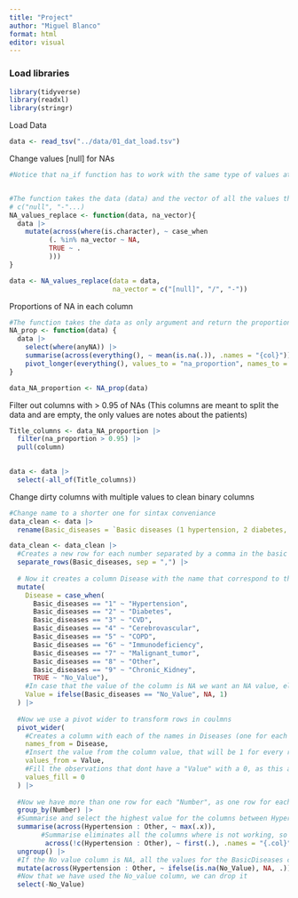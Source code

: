 ```yaml
---
title: "Project"
author: "Miguel Blanco"
format: html
editor: visual
---
```


### Load libraries

```r
library(tidyverse)
library(readxl)
library(stringr)

```

Load Data

```r
data <- read_tsv("../data/01_dat_load.tsv")


```

Change values \[null\] for NAs

```r

#Notice that na_if function has to work with the same type of values at the time. For example in this df we have both character and numeric values, so we have to do it in 2 times


#The function takes the data (data) and the vector of all the values that we want to be considered as NAs (na_vector). This na_vector should be specified as 
# c("null", "-"...)
NA_values_replace <- function(data, na_vector){
  data |> 
    mutate(across(where(is.character), ~ case_when 
          (. %in% na_vector ~ NA,
          TRUE ~ .
          )))
}

data <- NA_values_replace(data = data, 
                          na_vector = c("[null]", "/", "-"))

```

Proportions of NA in each column

```r

#The function takes the data as only argument and return the proportion of NA values of each column in the data 
NA_prop <- function(data) {
  data |> 
    select(where(anyNA)) |> 
    summarise(across(everything(), ~ mean(is.na(.)), .names = "{col}")) |> 
    pivot_longer(everything(), values_to = "na_proportion", names_to = "column")
}

data_NA_proportion <- NA_prop(data)
```

Filter out columns with \> 0.95 of NAs (This columns are meant to split the data and are empty, the only values are notes about the patients)

```r
Title_columns <- data_NA_proportion |> 
  filter(na_proportion > 0.95) |>
  pull(column)
    
```

```r
data <- data |> 
  select(-all_of(Title_columns))
```

Change dirty columns with multiple values to clean binary columns

```r
#Change name to a shorter one for sintax conveniance
data_clean <- data |> 
  rename(Basic_diseases = `Basic diseases (1 hypertension, 2 diabetes, 3 cardiovascular diseases, 4 cerebrovascular diseases, 5 COPD, 6 immunodeficiency (such as AIDS, hormone, immunosuppressant use history), 7 malignant tumor, 8 other 9 chronic kidney disease`)
```

```r
data_clean <- data_clean |> 
  #Creates a new row for each number separated by a comma in the basic diseases column. For example if patient 1 have diseases 1,2,3 it will create 3 rows for that patient   with the exact same values in every column except "Basic disease" column, where there will be one row with value 1, other with 2 and other with 3.
  separate_rows(Basic_diseases, sep = ",") |> 
  
  # Now it creates a column Disease with the name that correspond to the number in the   column "Basic Diseases"
  mutate(
    Disease = case_when(
      Basic_diseases == "1" ~ "Hypertension",
      Basic_diseases == "2" ~ "Diabetes",
      Basic_diseases == "3" ~ "CVD",
      Basic_diseases == "4" ~ "Cerebrovascular",
      Basic_diseases == "5" ~ "COPD",
      Basic_diseases == "6" ~ "Immunodeficiency",
      Basic_diseases == "7" ~ "Malignant_tumor",
      Basic_diseases == "8" ~ "Other",
      Basic_diseases == "9" ~ "Chronic_Kidney",
      TRUE ~ "No_Value"),
    #In case that the value of the column is NA we want an NA value, else a 1
    Value = ifelse(Basic_diseases == "No_Value", NA, 1)
  ) |> 
  
  #Now we use a pivot wider to transform rows in coulmns
  pivot_wider(
    #Creates a column with each of the names in Diseases (one for each disease)
    names_from = Disease,
    #Insert the value from the column value, that will be 1 for every row
    values_from = Value,
    #Fill the observations that dont have a "Value" with a 0, as this are the observations that dont have the illness
    values_fill = 0 
  ) |> 
  
  #Now we have more than one row for each "Number", as one row for each number in BasicDisease column was created. Now we want to group those rows so we have only one row per observation
  group_by(Number) |>
  #Summarise and select the highest value for the columns between Hypertension and other (Columns created from BasicDisease column). Only one of the rows will have number 1 for the disease (if the observation had that disease) so we summarising we choose the highest value
  summarise(across(Hypertension : Other, ~ max(.x)),
        #Summarise eliminates all the columns where is not working, so we need to call summarise on all columns so they stay in the final df. Not apply it on the BasicDisease columns so they are not duplicated
         across(!c(Hypertension : Other), ~ first(.), .names = "{.col}")) |>
  ungroup() |> 
  #If the No value column is NA, all the values for the BasicDiseases created columns get NA value
  mutate(across(Hypertension : Other, ~ ifelse(is.na(No_Value), NA, .))) |> 
  #Now that we have used the No_value column, we can drop it 
  select(-No_Value)
```
